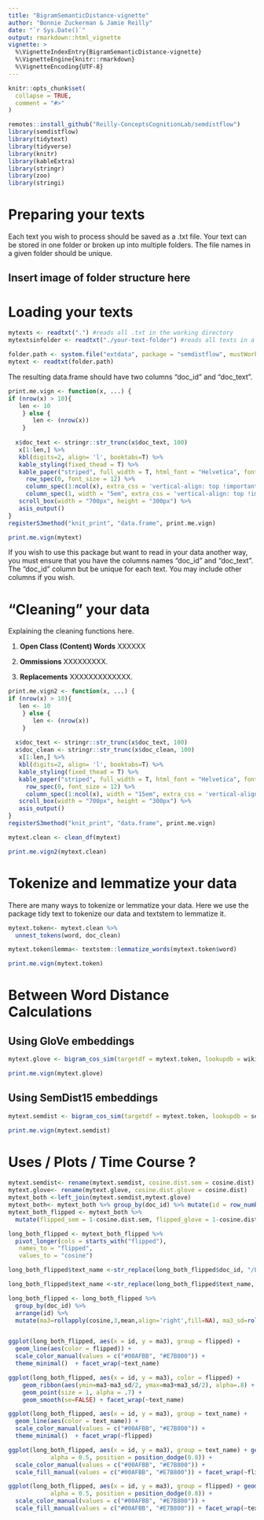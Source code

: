 ```yaml
---
title: "BigramSemanticDistance-vignette"
author: "Bonnie Zuckerman & Jamie Reilly"
date: "`r Sys.Date()`"
output: rmarkdown::html_vignette
vignette: >
  %\VignetteIndexEntry{BigramSemanticDistance-vignette}
  %\VignetteEngine{knitr::rmarkdown}
  %\VignetteEncoding{UTF-8}
---
```


```r
knitr::opts_chunk$set(
  collapse = TRUE,
  comment = "#>"
)
```

```r
remotes::install_github("Reilly-ConceptsCognitionLab/semdistflow")
library(semdistflow)
library(tidytext)
library(tidyverse)
library(knitr)
library(kableExtra)
library(stringr)
library(zoo)
library(stringi)
```

# Preparing your texts

Each text you wish to process should be saved as a .txt file. Your text can be stored in one folder or broken up into multiple folders. The file names in a given folder should be unique. 

## Insert image of folder structure here

# Loading your texts

```r
mytexts <- readtxt(".") #reads all .txt in the working directory 
mytextsinfolder <- readtxt("./your-text-folder") #reads all texts in a given folder in the working directory 
```

```r
folder.path <- system.file("extdata", package = "semdistflow", mustWork = TRUE)
mytext <- readtxt(folder.path)
```

The resulting data.frame should have two columns "doc_id" and "doc_text". 

```r
print.me.vign <- function(x, ...) {
if (nrow(x) > 10){
   len <- 10
    } else {
       len <- (nrow(x))
    }
  
  x$doc_text <- stringr::str_trunc(x$doc_text, 100)
   x[1:len,] %>%
   kbl(digits=2, align= 'l', booktabs=T) %>%
   kable_styling(fixed_thead = T) %>%
   kable_paper("striped", full_width = T, html_font = "Helvetica", font_size = 11) %>%       
     row_spec(0, font_size = 12) %>%
     column_spec(1:ncol(x), extra_css = 'vertical-align: top !important;') %>% 
     column_spec(1, width = "5em", extra_css = 'vertical-align: top !important;') %>% 
   scroll_box(width = "700px", height = "300px") %>%
   asis_output()
}
registerS3method("knit_print", "data.frame", print.me.vign)
```

```r
print.me.vign(mytext)
```


If you wish to use this package but want to read in your data another way, you must ensure that you have the columns names "doc_id" and "doc_text". The "doc_id" column but be unique for each text. You may include other columns if you wish. 

# "Cleaning" your data 

Explaining the cleaning functions here. 

1.  __Open Class (Content) Words__ XXXXXX

1.  __Ommissions__ XXXXXXXXX. 

1.  __Replacements__ XXXXXXXXXXXXX.

```r
print.me.vign2 <- function(x, ...) {
if (nrow(x) > 10){
   len <- 10
    } else {
       len <- (nrow(x))
    }
  
  x$doc_text <- stringr::str_trunc(x$doc_text, 100)
  x$doc_clean <- stringr::str_trunc(x$doc_clean, 100)
   x[1:len,] %>%
   kbl(digits=2, align= 'l', booktabs=T) %>%
   kable_styling(fixed_thead = T) %>%
   kable_paper("striped", full_width = T, html_font = "Helvetica", font_size = 11) %>%       
     row_spec(0, font_size = 12) %>%
     column_spec(1:ncol(x), width = "15em", extra_css = 'vertical-align: top !important;') %>% 
   scroll_box(width = "700px", height = "300px") %>%
   asis_output()
}
registerS3method("knit_print", "data.frame", print.me.vign)
```

```r
mytext.clean <- clean_df(mytext)
```

```r
print.me.vign2(mytext.clean)
```

# Tokenize and lemmatize your data

There are many ways to tokenize or lemmatize your data. Here we use the package tidy text to tokenize our data and textstem to lemmatize it. 

```r
mytext.token<- mytext.clean %>%
  unnest_tokens(word, doc_clean)

mytext.token$lemma<- textstem::lemmatize_words(mytext.token$word)

```

```r
print.me.vign(mytext.token)
```

# Between Word Distance Calculations 

## Using GloVe embeddings

```r
mytext.glove <- bigram_cos_sim(targetdf = mytext.token, lookupdb = wiki_model, colname1 = lemma, colname2 = Var1)
```

```r
print.me.vign(mytext.glove)
```

## Using SemDist15 embeddings

```r
mytext.semdist <- bigram_cos_sim(targetdf = mytext.token, lookupdb = semdist15, colname1 = lemma, colname2 = word)
```

```r
print.me.vign(mytext.semdist)
```

# Uses / Plots / Time Course ? 

```r
mytext.semdist<- rename(mytext.semdist, cosine.dist.sem = cosine.dist)
mytext.glove<- rename(mytext.glove, cosine.dist.glove = cosine.dist)
mytext_both <-left_join(mytext.semdist,mytext.glove)
mytext_both<- mytext_both %>% group_by(doc_id) %>% mutate(id = row_number())
mytext_both_flipped <- mytext_both %>% 
  mutate(flipped_sem = 1-cosine.dist.sem, flipped_glove = 1-cosine.dist.glove)
```

```r
long_both_flipped <- mytext_both_flipped %>% 
  pivot_longer(cols = starts_with("flipped"),
   names_to = "flipped",
   values_to = "cosine")

long_both_flipped$text_name <-str_replace(long_both_flipped$doc_id, "/Library/Frameworks/R.framework/Versions/4.1/Resources/library/semdistflow/extdata/Blake_BookofThel_part1.txt", "BookofThel")

long_both_flipped$text_name <-str_replace(long_both_flipped$text_name, "/Library/Frameworks/R.framework/Versions/4.1/Resources/library/semdistflow/extdata/sticks2.txt", "Sticks")

long_both_flipped <- long_both_flipped %>% 
  group_by(doc_id) %>% 
  arrange(id) %>%
  mutate(ma3=rollapply(cosine,3,mean,align='right',fill=NA), ma3_sd=rollapply(cosine, width=3, sd,  fill=NA))


ggplot(long_both_flipped, aes(x = id, y = ma3), group = flipped) + 
  geom_line(aes(color = flipped)) + 
  scale_color_manual(values = c("#00AFBB", "#E7B800")) +
  theme_minimal()  + facet_wrap(~text_name) 

ggplot(long_both_flipped, aes(x = id, y = ma3), color = flipped) +
    geom_ribbon(aes(ymin=ma3-ma3_sd/2, ymax=ma3+ma3_sd/2), alpha=.8) +
    geom_point(size = 1, alpha = .7) +
    geom_smooth(se=FALSE) + facet_wrap(~text_name) 

ggplot(long_both_flipped, aes(x = id, y = ma3), group = text_name) + 
  geom_line(aes(color = text_name)) +
  scale_color_manual(values = c("#00AFBB", "#E7B800")) +
  theme_minimal()  + facet_wrap(~flipped) 

ggplot(long_both_flipped, aes(x = id, y = ma3), group = text_name) + geom_area(aes(color = text_name, fill = text_name), 
            alpha = 0.5, position = position_dodge(0.8)) +
  scale_color_manual(values = c("#00AFBB", "#E7B800")) +
  scale_fill_manual(values = c("#00AFBB", "#E7B800")) + facet_wrap(~flipped) 

ggplot(long_both_flipped, aes(x = id, y = ma3), group = flipped) + geom_area(aes(color = flipped, fill = flipped), 
            alpha = 0.5, position = position_dodge(0.8)) +
  scale_color_manual(values = c("#00AFBB", "#E7B800")) +
  scale_fill_manual(values = c("#00AFBB", "#E7B800")) + facet_wrap(~text_name) 
```


